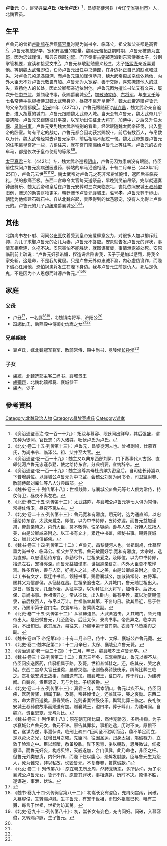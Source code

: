 '''卢鲁元'''（{{bd|？||443年|1月25日|catIdX=l}}），鲜卑姓'''[[豆卢氏|豆卢氏]]（吐伏卢氏）'''<ref>《资治通鉴音注·卷一百一十九》：拓跋与慕容、段氏同出鲜卑，其后强盛，谓东种为徒河。官氏志：内入诸姓，吐伏卢氏为卢氏。</ref>，[[昌黎郡|昌黎郡]][[徒河县|徒河县]]（今[[辽宁省|辽宁省]][[锦州市|锦州市]]）人，北魏官员。

==生平==
卢鲁元的曾祖[[卢副鸠|卢副鸠]]在后燕[[慕容垂|慕容垂]]时期为尚书令、临泽公，祖父和父亲都是高官<ref>《北史·卷二十五·列传第十三》：卢鲁元，昌黎徒河人也。曾祖副鸠，仕慕容氏，为尚书令、临泽公。祖、父并至大官。</ref>。卢鲁元机敏好学，宽和有高雅的度量。[[魏明元帝|魏明元帝]]拓跋嗣时期，卢鲁元被选为[[直郎|直郎]]，因为忠诚谨慎，和典东西部[[刘絜|刘絜]]、门下奏事[[古弼|古弼]]被选派到东宫侍奉太子，分别掌管机要，宣读和接受文书<ref>《资治通鉴·卷一百一十九》：魏主又以典东西部刘絜、门下奏事代人古弼、直郎徒河卢鲁元忠谨恭勤，使之给侍东宫，分典机要，宣纳辞令。</ref>。卢鲁元恭敬勤勉重义轻生，太子[[拓跋焘|拓跋焘]]亲近喜爱他。等到[[魏太武帝|魏太武帝]]即位，任命卢鲁元出任[[中书侍郎|中书侍郎]]，在身边补正自己的缺点和过失，对卢鲁元的恩遇更深。而卢鲁元更加谨慎恭肃，魏太武帝更加亲信依赖他，内外大臣无不对卢鲁元敬畏有加。卢鲁元为人宽容，善于交际，喜欢掩饰他人的过失，宣扬他人的长处，因此公卿都亲近依附他。卢鲁元因为擅长书法又有文采，屡次升任[[中书监|中书监]]，兼领秘书事，获赐爵襄城公<ref>《资治通鉴·卷一百一十九》：魏主追尊其母杜贵嫔为密皇后。自司徒长孙嵩以下普增爵位。以襄城公卢鲁元为中书监，会稽公刘絜为尚书令，司卫监尉眷、散骑侍郎刘库仁等八人分典四部。</ref>，加[[散骑常侍|散骑常侍]]、[[右将军|右将军]]，与[[来大千|来大千]]等七名常侍手执棍棒侍卫魏太武帝身旁，昼夜不离开皇帝<ref>《魏书·卷三十·列传第十八》：世祖践祚，与襄城公庐鲁元等七人俱为常侍，持仗侍卫，昼夜不离左右。</ref><ref>《北史·卷二十五·列传第十三》：太武践阼，与襄城公卢鲁元等七人俱为常侍，常持仗侍卫，昼夜不离左右。</ref>，魏太武帝追赠卢鲁元的父亲为信都侯<ref>《北史·卷二十五·列传第十三》：鲁元宽和有雅度。明元时，选为通直郎，以忠谨给侍东宫，太武亲爱之。即位，以为中书侍郎，宠待弥渥。而鲁元益加谨肃，帝愈亲待之。内外大臣，莫不敬惮。性多容纳，善与人交，好掩人过扬人美，由是公卿咸亲附之。以工书有文才，累迁中书监，领秘书事。赐爵襄城公，赠其父为信都侯。</ref>。[[始光|始光]]四年（427年），卢鲁元跟随征讨[[赫连昌|赫连昌]]，魏太武帝亲自追击，进入胡夏的城门，卢鲁元跟随魏太武帝入城。当天没有卢鲁元，魏太武帝几乎要遇险。卢鲁元又跟随征讨[[平凉|平凉]]，以军功出任[[征北大将军|征北大将军]]，加[[侍中|侍中]]，之后又升任[[太保|太保]]、[[录尚书事|录尚书事]]。卢鲁元受到魏太武帝特别的看重，经常跟随魏太武帝征伐，出入皇帝的卧室。每有平定的战功，卢鲁元都会因功获赏赐奴仆，前后有数百人，布帛数以万计。魏太武帝经常去卢鲁元家中，前后相隔不超过一旬。魏太武帝想要卢鲁元的住宅离皇宫近一些，方便往来，就在宫门南赐给卢鲁元上等住宅。卢鲁元的衣食车马，都是仅次于皇帝使用的等级<ref>《魏书·卷三十四·列传第二十二》：卢鲁元，昌黎徒河人也。曾祖副鸠，仕慕容垂为尚书令、临泽公。祖父并至大官。鲁元敏而好学,宽和有雅度。太宗时，选为直郎。以忠谨给侍东宫，恭勤尽节，世祖亲爱之。及即位，以为中书侍郎，拾遗左右，宠待弥深。而鲁元益加谨肃，世祖逾亲信之，内外大臣莫不敬惮焉。性多容纳，善与人交，好掩人之过，扬人之美，由是公卿咸亲附之。鲁元以工书有文才，累迁中书监，领秘书事。赐爵襄城公，加散骑常侍、右将军。赐其父为信都侯。从征赫连昌。世祖亲追击之，入其城门，鲁元随世祖出入。是日，微鲁元，几至危殆。从征平凉，以功拜征北大将军，加侍中。后迁太保、录尚书事。世祖贵异之，常从征伐，出入卧内。每有平殄，辄以功赏赐僮隶，前后数百人，布帛以万计。世祖临幸其第，不出旬日。欲其居近，易于往来，乃赐甲第于宫门南。衣食车马，皆乘舆之副。</ref><ref>《北史·卷二十五·列传第十三》：从征赫连昌，太武亲追击，入其城门，鲁元随帝出入。是日微鲁元，几至危殆。后迁太保、录尚书事。帝贵异之，临幸其第，不出旬日。欲其居近，易往来，乃赐甲第于宫门南。衣食车马皆乘舆之副。</ref>。

[[太平真君|太平真君]]三年（442年）冬，魏太武帝巡视[[阴山|阴山]]，卢鲁元因为患病没有跟随。侍臣前往探问卢鲁元疾病送医送药，驿站的车马沿途相继。十有二月辛巳（443年1月25日），卢鲁元去世<ref>《魏书·卷四下·帝纪第四》：十有二月辛巳，侍中、太保、襄城公卢鲁元薨。</ref><ref>《北史·卷二·魏本纪第二》：十二月辛巳，太保、襄城公卢鲁元薨。</ref><ref>《资治通鉴·卷一百二十四》：十二月，辛巳，魏襄城孝王卢鲁元卒。</ref>。魏太武帝对卢鲁元之死非常哀悼惋惜，返回后亲临丧礼，哭的悲痛至极。东西二宫命令太官每天送祭品，早晚到灵前吊祭，完毕就遍奏钟鼓舞乐、魏太武帝和皇后在卢鲁元安葬时三次亲临丧礼，丧礼依照安城王[[叔孙俊|叔孙俊]]旧例，赠送的助丧财物更多。朝廷赠予卢鲁元襄城王，谥号'''孝'''。卢鲁元葬于崞山，朝廷为他修建石碑石柱。自从北魏兴起，贵臣得到的优遇恩宠，没有人比得上卢鲁元的。卢鲁元的儿子[[卢统|卢统]]袭爵襄城公<ref>《魏书·卷三十四·列传第二十二》：真君三年冬，车驾幸阴山，鲁元以疾不从。侍臣问疾送医药，传驿相属于路。及薨，世祖甚悼惜之。还，临其丧，哭之哀恸。东西二宫命太官日送奠，晨昏哭临，讫则备奏钟鼓伎乐。舆驾比葬三临之。丧礼依安城王故事，而赠送有加。赠襄城王，谥曰孝。葬于崞山，为建碑阙。自魏兴，贵臣恩宠，无与为比。子统袭爵。</ref><ref>《北史·卷二十五·列传第十三》：真君三年，驾幸阴山，鲁元以疾不从。侍臣问疾，医药传驿，相属于路。及薨，帝甚悼惜之，还临其丧，哭之哀恸。东西二宫，命大官日送奠。晨昏哭临，讫则备奏钟鼓伎乐。舆驾比葬三临之。丧礼依安城王叔孙俊故事而赗送有加。赠襄城王，谥曰孝。葬于崞山，为建碑阙。自魏兴，贵臣恩宠，无与为比。</ref>。

==其他==
北魏尚书左仆射、河间公[[安原|安原]]仗着受到皇帝宠爱肆意妄为，对很多人加以排斥贬抑，为儿子求娶卢鲁元的女儿为妻，卢鲁元不答应。安原就告发卢鲁元的罪状，事情互相牵连，久拖不决。安原害怕不能胜诉，就图谋反叛，事情泄露被处死。安原临刑前上疏说：“卢鲁元奸邪谄媚，捏造谗言陷害我，天子于是加以惩罚，将我全家处斩。这是命，不是我的冤屈。只是卢鲁元外似忠诚不渝，内心虚伪诡诈，而陛下诚心任用他，恐怕祸患将发生在陛下身边。我与卢鲁元生前是仇人，死后是仇鬼，不是因为个人恩怨而诽谤卢鲁元。”<ref>《魏书·卷三十·列传第十八》：原在朝无所比周，然恃宠骄恣，多所排抑。为子求襄城公卢鲁元女，鲁元不许。原告其罪状，事相连逮，历时不决。原惧不胜，遂谋为逆，事泄伏诛。临刑上疏曰:“臣闻圣不独明而治，鼎不单足而立，是以荧火之光，犹增日月之曜。先臣同，往因圣运，归身太祖，竭诚戮力，立效于险难之中。臣以顽暗，忝备股肱。陛下恩育，委以朝政，思展微诚，仰报恩泽，而鲁元奸妄，构成贝锦，天威遂加，合门俱戮。此乃命也，非臣之枉。但鲁元外类忠贞，内怀奸诈，而陛下任以腹心，恐衅发肘腋。臣与鲁元生为怨人，死为雠鬼，非以私故，谤毁鲁元。不复眷眷，披露诚款。”</ref><ref>《北史·卷二十·列传第八》：原在朝无所比周，然恃宠骄恣，多所排抑。为子求襄城公卢鲁元女，鲁元不许。原告其罪状，事相连逮，历时不决。原惧不胜，遂谋逆，事泄，伏诛。</ref>

==家庭==
{{main|昌黎豆卢氏世系图}}
===父母===
*卢丑<ref name=autogenerated1>{{cite journal |author1=徐冲 |title=《新出北魏長孫忻墓誌疏證》 |journal=早期中國史研究 |date=2016-06 |volume=8卷 |issue=1期 |page=151-154 |accessdate=2018-09-01}}</ref>，一名豚<ref name=autogenerated2>《魏书·卷九十四·列传阉官第八十二》：初嵩长女有姿色，充冉闵宫闱，闵破，入慕容俊，又转赐卢豚。生子鲁元，有宠于世祖，而知外祖嵩已死，唯有三舅，每言于世祖，世祖为访其舅。</ref><ref name=autogenerated3>《北史·卷九十二·列传第八十》：初，嵩长女有姿色，充冉闵妇。闵破，入慕容俊，又转赐卢豚，生子鲁元。</ref>，北魏镇南将军、济阳公<ref name=autogenerated1 />
*[[仇世婦_(冉閔)|冯翊仇氏]]，后燕殿中侍御史[[仇嵩|仇嵩]]之女<ref name=autogenerated2 /><ref name=autogenerated3 />

===兄弟姐妹===
*豆卢氏，嫁北魏冠军将军、散骑常侍、殿中尚书、竟陵侯[[长孙侯|长孙侯]]<ref name=autogenerated1 />

===子女===
*[[盧統|盧統]]，北魏选部主客二尚书、襄城景王
*[[盧彌娥|盧彌娥]]，北魏北镇都将、襄城恭王
*[[盧內|盧內]]，少子

== 參考資料 ==
{{reflist}}

[[Category:北魏政治人物|Category:北魏政治人物]]
[[Category:昌黎豆盧氏|Category:昌黎豆盧氏]]
[[Category:谥孝|Category:谥孝]]
